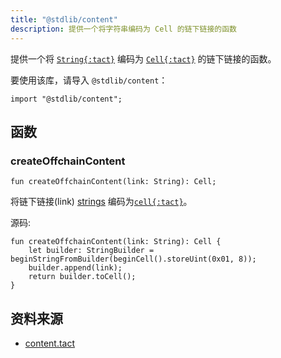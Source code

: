 ```yaml
---
title: "@stdlib/content"
description: 提供一个将字符串编码为 Cell 的链下链接的函数
---
```


提供一个将 [`String{:tact}`][p] 编码为 [`Cell{:tact}`][cell] 的链下链接的函数。

要使用该库，请导入 `@stdlib/content`：

```tact
import "@stdlib/content";
```

## 函数

### createOffchainContent

```tact
fun createOffchainContent(link: String): Cell;
```

将链下链接(link) [strings][p] 编码为[`cell{:tact}`][cell]。

源码:

```tact
fun createOffchainContent(link: String): Cell {
    let builder: StringBuilder = beginStringFromBuilder(beginCell().storeUint(0x01, 8));
    builder.append(link);
    return builder.toCell();
}
```

## 资料来源

- [content.tact](https://github.com/tact-lang/tact/blob/61541b7783098e1af669faccd7d2334c10981c72/stdlib/libs/content.tact)

[p]: /zh-cn/book/types#primitive-types
[cell]: /zh-cn/book/cells#cells
